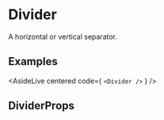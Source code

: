 
# Divider

A horizontal or vertical separator.

## Examples

<AsideLive
  centered
  code={
`<Divider />`
    }
/>

## DividerProps

<ComponentProps name="Divider" />
